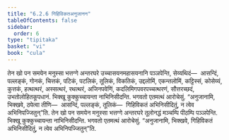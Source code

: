 ```yaml
---
title: "6.2.6 गिहिविकतअनुजानन"
tableOfContents: false
sidebar:
  order: 6
type: "tipitaka"
basket: "vi"
book: "cula"
---
```



<DynamicBreadcrumb />

<Division number="314" book="cula">

<Paragraph number="1348" book="cula">
तेन खो पन समयेन मनुस्सा भत्तग्गे अन्तरघरे उच्चासयनमहासयनानि पञ्ञपेन्ति, सेय्यथिदं—  आसन्दिं, पल्लङ्कं, गोनकं, चित्तकं, पटिकं, पटलिकं, तूलिकं, विकतिकं, उद्दलोमिं, एकन्तलोमिं, कट्टिस्सं, कोसेय्यं, कुत्तकं, हत्थत्थरं, अस्सत्थरं, रथत्थरं, अजिनपवेणिं, कदलिमिगपवरपच्चत्थरणं, सौत्तरच्छदं, उभतोलोहितकूपधानं. भिक्खू कुक्कुच्चायन्ता नाभिनिसीदन्ति. भगवतो एतमत्थं आरोचेसुं. “अनुजानामि, भिक्खवे, ठपेत्वा तीणि—  आसन्दिं, पल्लङ्कं, तूलिकं—  गिहिविकतं अभिनिसीदितुं, न त्वेव अभिनिपज्जितुन्”ति.
</Paragraph>

<Paragraph number="1349" book="cula">
तेन खो पन समयेन मनुस्सा भत्तग्गे अन्तरघरे तूलोनद्धं मञ्चम्पि पीठम्पि पञ्ञपेन्ति. भिक्खू कुक्कुच्चायन्ता नाभिनिसीदन्ति. भगवतो एतमत्थं आरोचेसुं. “अनुजानामि, भिक्खवे, गिहिविकतं अभिनिसीदितुं, न त्वेव अभिनिपज्जितुन्”ति.
</Paragraph>
</Division>